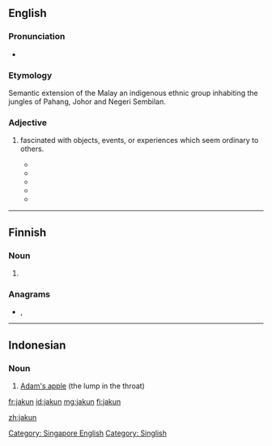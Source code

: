==English==

===Pronunciation===
* {{IPA|/dʒʌkun/|lang=en}}

===Etymology===
Semantic extension of the Malay {{w|Jakun people|''Jakun''}} an indigenous ethnic group inhabiting the jungles of Pahang, Johor and Negeri Sembilan.

===Adjective===
{{en-adj}}

# {{lb|en|informal|derogatory|Singapore}} fascinated with objects, events, or experiences which seem ordinary to others.
#* {{quote-book|date=February 9, 2009|title=The Jakun Tourist A Jakun Tourist’s Worst Nightmare…|
|passage=A '''jakun''' tourist’s worst nightmare…is an idiot who simply cannot see that people want to take photographs & simply stands right in front of the object jakun tourists want to photograph, & lingers around it.}}
#* {{quote-book|date=May 17, 2013|author=Joel Wong|title=ONE Asia MMA Summit 2013: The Recap|
|passage=Yes, it was one of the many '''jakun''' moments I had while in Singapore.}}
#* {{quote-book|date=December 26, 2015|author=The Halal Food Blog|title= Jinjja Chicken
|passage=And it’s popular foods in Korean culture that apparently so many of our readers are familiar with it all! But of course, we all '''jakun''' lah LOL.}}
#* {{quote-book|ate=June 26, 2015|author=shaolintiger|title= Frog Porridge, Chicken Rice & the Journey Home
|passage=Sorry so '''jakun''', need to post a picture of my Uber because it looks like a Bentley.}}
#* {{quote-book|date=March 18, 2016|author=fatinabilaah||title= [Twitter feed]|passage=I was so '''jakun''' with the pen thingy and this happened hehe I feel like a kid.}}

[[Category: Singapore English]]
[[Category: Singlish]]

----

==Finnish==

===Noun===
{{head|fi|noun form}}

# {{fi-form of|jakku|case=genitive|pl=singular}}

===Anagrams===
* {{l|fi|jukan}}, {{l|fi|kujan}}

----

==Indonesian==

===Noun===
{{id-noun}}

# [[Adam's apple]] (the lump in the throat)

{{tbot entry|Indonesian|Adam's apple|2009|January|id}}

[[fr:jakun]]
[[id:jakun]]
[[mg:jakun]]
[[fi:jakun]]


[[zh:jakun]]